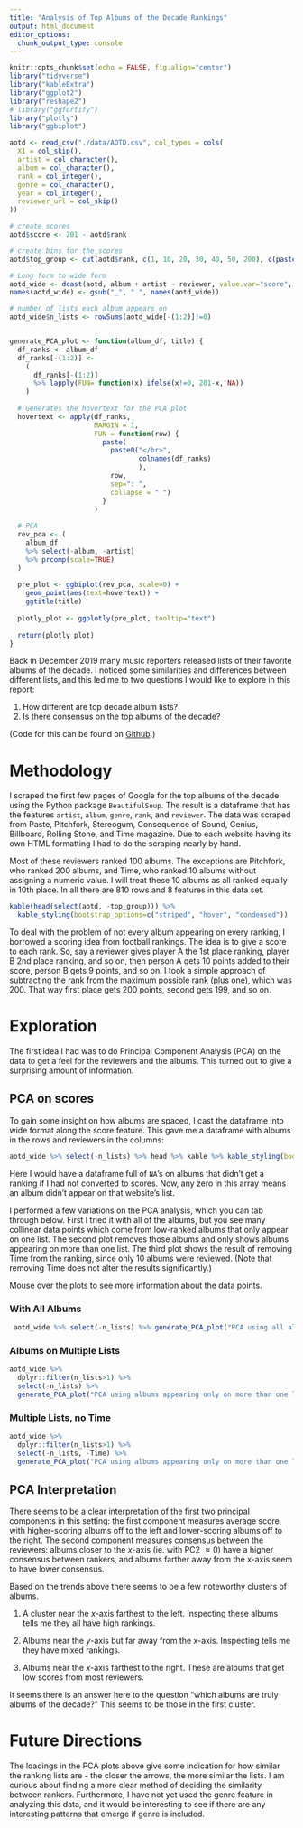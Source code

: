 ```yaml
---
title: "Analysis of Top Albums of the Decade Rankings"
output: html_document
editor_options: 
  chunk_output_type: console
---
```


```r
knitr::opts_chunk$set(echo = FALSE, fig.align="center")
library("tidyverse")
library("kableExtra")
library("ggplot2")
library("reshape2")
# library("ggfortify")
library("plotly")
library("ggbiplot")

aotd <- read_csv("./data/AOTD.csv", col_types = cols(
  X1 = col_skip(),
  artist = col_character(),
  album = col_character(),
  rank = col_integer(),
  genre = col_character(),
  year = col_integer(),
  reviewer_url = col_skip()
))
```

```r

# create scores
aotd$score <- 201 - aotd$rank

# create bins for the scores
aotd$top_group <- cut(aotd$rank, c(1, 10, 20, 30, 40, 50, 200), c(paste("Top", c(10, 20, 30, 40, 50)), "> 50"))

# Long form to wide form
aotd_wide <- dcast(aotd, album + artist ~ reviewer, value.var="score", fill=0)
names(aotd_wide) <- gsub("_", " ", names(aotd_wide))

# number of lists each album appears on
aotd_wide$n_lists <- rowSums(aotd_wide[-(1:2)]!=0)


generate_PCA_plot <- function(album_df, title) {
  df_ranks <- album_df
  df_ranks[-(1:2)] <-
    (
      df_ranks[-(1:2)]
      %>% lapply(FUN= function(x) ifelse(x!=0, 201-x, NA))
    )
  
  # Generates the hovertext for the PCA plot
  hovertext <- apply(df_ranks,
                     MARGIN = 1,
                     FUN = function(row) {
                       paste(
                         paste0("</br>", 
                                colnames(df_ranks)
                                ), 
                         row, 
                         sep=": ", 
                         collapse = " ") 
                       }
                     )
  
  # PCA
  rev_pca <- (
    album_df
    %>% select(-album, -artist)
    %>% prcomp(scale=TRUE)
  )
  
  pre_plot <- ggbiplot(rev_pca, scale=0) +
    geom_point(aes(text=hovertext)) +
    ggtitle(title)
  
  plotly_plot <- ggplotly(pre_plot, tooltip="text") 
  
  return(plotly_plot)
}

```

Back in December 2019 many music reporters released lists of their favorite albums of the decade.
I noticed some similarities and differences between different lists, and this led me to two 
questions I would like to explore in this report:

1. How different are top decade album lists?
2. Is there consensus on the top albums of the decade?

(Code for this can be found on [Github](https://github.com/awray3/albums2010-2019).)

# Methodology

I scraped the first few pages of Google for the top albums of the decade using the
Python package `BeautifulSoup`. The result is a dataframe that has the features 
`artist`, `album`, `genre`, `rank`, and `reviewer`. The data was scraped from 
Paste, Pitchfork, Stereogum, Consequence of Sound, Genius, Billboard, Rolling Stone,
and Time magazine. Due to each website having its own HTML formatting I had to do
the scraping nearly by hand.

Most of these reviewers ranked 100 albums. The exceptions are Pitchfork, who ranked 200 albums, and
Time, who ranked 10 albums without assigning a numeric value. I will treat these 10 albums
as all ranked equally in 10th place. In all there are 810 rows and 8 features in this data set.

```r

kable(head(select(aotd, -top_group))) %>%
  kable_styling(bootstrap_options=c("striped", "hover", "condensed"))

```

To deal with the problem of not every album appearing on every ranking, I borrowed
a scoring idea from football rankings. The idea is to give a score to each rank. 
So, say a reviewer gives player A the 1st place ranking, player B 2nd place ranking, and so on, 
then person A gets 10 points added to their score, person B gets 9 points, and so on. 
I took a simple approach of subtracting the rank from the maximum possible rank (plus one), which was 200. That way first place gets 200 points, second gets 199, and so on. 

# Exploration

The first idea I had was to do Principal Component Analysis (PCA) on the data
to get a feel for the reviewers and the albums. This turned out to give 
a surprising amount of information.


## PCA on scores {.tabset}

To gain some insight on how albums are spaced, I cast the dataframe into wide format along the score feature.
This gave me a dataframe with albums in the rows and reviewers in the columns:

```r
aotd_wide %>% select(-n_lists) %>% head %>% kable %>% kable_styling(bootstrap_options=c("striped", "hover", "condensed"))
```

Here I would have a dataframe full of `NA`'s on albums that didn't get a ranking if I had not converted to scores. Now, any zero in this array means an album didn't appear on that website's list.

I performed a few variations on the PCA analysis, which you can tab through below. 
First I tried it with all of the albums, but you see many collinear data points which come from
low-ranked albums that only appear on one list. 
The second plot removes those albums and only shows albums appearing on more than one list.
The third plot shows the result of removing Time from the ranking, since only
10 albums were reviewed. (Note that removing Time does not alter the results significantly.)

Mouse over the plots to see more information about the data points.

### With All Albums

```r

 aotd_wide %>% select(-n_lists) %>% generate_PCA_plot("PCA using all albums")

```

### Albums on Multiple Lists

```r

aotd_wide %>%
  dplyr::filter(n_lists>1) %>%
  select(-n_lists) %>%
  generate_PCA_plot("PCA using albums appearing only on more than one list")

```

### Multiple Lists, no Time

```r

aotd_wide %>%
  dplyr::filter(n_lists>1) %>%
  select(-n_lists, -Time) %>%
  generate_PCA_plot("PCA using albums appearing only on more than one list, excluding Time Magazine")

```

## PCA Interpretation


There seems to be a clear interpretation of the first two principal components in this setting:
the first component measures average score, with higher-scoring albums off to the left
and lower-scoring albums off to the right.
The second component measures consensus between the reviewers:
albums closer to the $x$-axis (ie. with PC2 $\approx 0$) have a higher consensus between rankers,
and albums farther away from the x-axis seem to have lower consensus.

Based on the trends above there seems to be a few noteworthy clusters of albums. 

1. A cluster near the $x$-axis farthest to the left. Inspecting these albums tells me they 
all have high rankings.

2. Albums near the $y$-axis but far away from the x-axis. Inspecting tells me they
have mixed rankings.

3. Albums near the $x$-axis farthest to the right. These are albums that get
low scores from most reviewers.

It seems there is an answer here to the question "which albums are truly albums of the decade?"
This seems to be those in the first cluster.

# Future Directions

The loadings in the PCA plots above give some indication for how similar the ranking lists
are - the closer the arrows, the more similar the lists. I am curious about
finding a more clear method of deciding the similarity between rankers.
Furthermore, I have not yet used the genre feature in analyzing this data, and it would be interesting to see if
there are any interesting patterns that emerge if genre is included.






